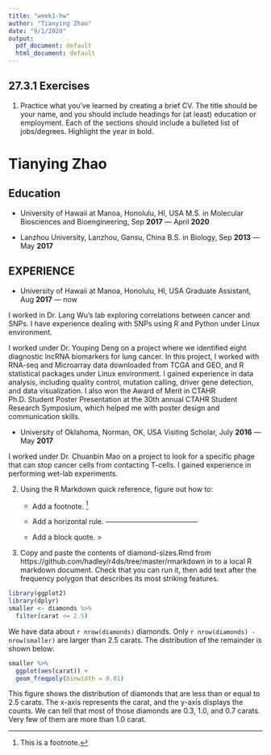 ```yaml
---
title: "week1-hw"
author: "Tianying Zhao"
date: "9/1/2020"
output:
  pdf_document: default
  html_document: default
---
```

## 27.3.1 Exercises

1. Practice what you’ve learned by creating a brief CV. The title should be your name, and you should include headings for (at least) education or employment. Each of the sections should include a bulleted list of jobs/degrees. Highlight the year in bold.

# Tianying Zhao
## Education
* University of Hawaii at Manoa, Honolulu, HI, USA
M.S. in Molecular Biosciences and Bioengineering, Sep **2017** — April **2020**

* Lanzhou University, Lanzhou, Gansu, China
B.S. in Biology, Sep **2013** — May **2017**

## EXPERIENCE
* University of Hawaii at Manoa, Honolulu, HI, USA
Graduate Assistant, Aug **2017** — now

I worked in Dr. Lang Wu’s lab exploring correlations between cancer and SNPs. I have experience dealing with SNPs using R and Python under Linux environment.

I worked under Dr. Youping Deng on a project where we identified eight diagnostic lncRNA biomarkers for lung cancer. In this project, I worked with RNA-seq and Microarray data downloaded from TCGA and GEO, and R statistical packages under Linux environment. I gained experience in data analysis, including quality control, mutation calling, driver gene detection, and data visualization. 
I also won the Award of Merit in CTAHR Ph.D. Student Poster Presentation at the 30th annual CTAHR Student Research Symposium, which helped me with poster design and communication skills.

* University of Oklahoma, Norman, OK, USA
Visiting Scholar, July **2016** — May **2017**

I worked under Dr. Chuanbin Mao on a project to look for a specific phage that can stop cancer cells from contacting T-cells. I gained experience in performing wet-lab experiments.

2. Using the R Markdown quick reference, figure out how to:

    + Add a footnote.
    ^[This is a footnote.]
    
    + Add a horizontal rule.
    ---------------------------------------
    + Add a block quote.
    >
  
3. Copy and paste the contents of diamond-sizes.Rmd from https://github.com/hadley/r4ds/tree/master/rmarkdown in to a local R markdown document. Check that you can run it, then add text after the frequency polygon that describes its most striking features.
```r
library(ggplot2)
library(dplyr)
smaller <- diamonds %>% 
  filter(carat <= 2.5)
```

We have data about `r nrow(diamonds)` diamonds. Only `r nrow(diamonds) - nrow(smaller)` are larger than 2.5 carats. The distribution of the remainder is shown below:

```r
smaller %>% 
  ggplot(aes(carat)) + 
  geom_freqpoly(binwidth = 0.01)
```

This figure shows the distribution of diamonds that are less than or equal to 2.5 carats. The x-axis represents the carat, and the y-axis displays the counts. We can tell that most of those diamonds are 0.3, 1.0, and 0.7 carats. Very few of them are more than 1.0 carat.